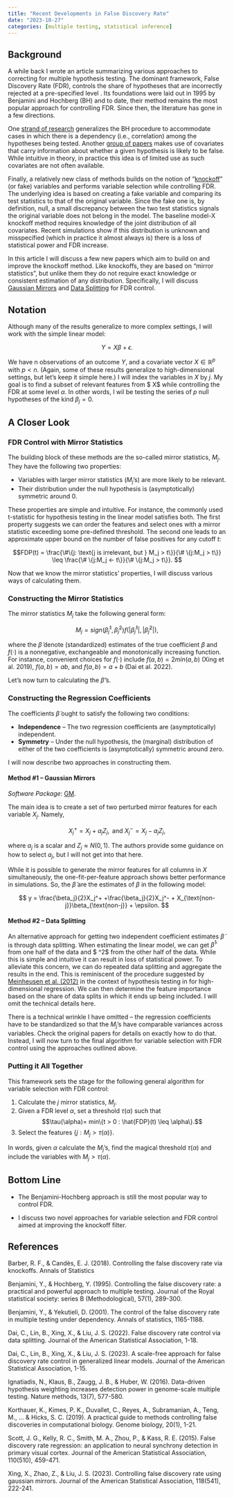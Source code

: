 ```yaml
---
title: "Recent Developments in False Discovery Rate"
date: "2023-10-27"
categories: [multiple testing, statistical inference]
---
```


## Background

A while back I wrote an article summarizing various approaches to correcting for multiple hypothesis testing. The dominant framework, False Discovery Rate (FDR), controls the share of hypotheses that are incorrectly rejected at a pre-specified level \alpha. Its foundations were laid out in 1995 by Benjamini and Hochberg (BH) and to date, their method remains the most popular approach for controlling FDR. Since then, the literature has gone in a few directions.

One [strand of research](https://www.jstor.org/stable/2674075) generalizes the BH procedure to accommodate cases in which there is a dependency (i.e., correlation) among the hypotheses being tested. Another [group of papers](https://genomebiology.biomedcentral.com/articles/10.1186/s13059-019-1716-1?ref=https://githubhelp.com) makes use of covariates that carry information about whether a given hypothesis is likely to be false. While intuitive in theory, in practice this idea is of limited use as such covariates are not often available.

Finally, a relatively new class of methods builds on the notion of “[knockoff](https://projecteuclid.org/journals/annals-of-statistics/volume-43/issue-5/Controlling-the-false-discovery-rate-via-knockoffs/10.1214/15-AOS1337.full)” (or fake) variables and performs variable selection while controlling FDR. The underlying idea is based on creating a fake variable and comparing its test statistics to that of the original variable. Since the fake one is, by definition, null, a small discrepancy between the two test statistics signals the original variable does not belong in the model. The baseline model-X knockoff method requires knowledge of the joint distribution of all covariates. Recent simulations show if this distribution is unknown and misspecified (which in practice it almost always is) there is a loss of statistical power and FDR increase.

In this article I will discuss a few new papers which aim to build on and improve the knockoff method. Like knockoffs, they are based on “mirror statistics”, but unlike them they do not require exact knowledge or consistent estimation of any distribution. Specifically, I will discuss [Gaussian Mirrors](https://www.tandfonline.com/doi/abs/10.1080/01621459.2021.1923510) and [Data Splitting](https://www.tandfonline.com/doi/abs/10.1080/01621459.2022.2060113) for FDR control.

## Notation

Although many of the results generalize to more complex settings, I will work with the simple linear model:

$$Y = X\beta + \epsilon.$$

We have n observations of an outcome $Y$, and a covariate vector $X\in \mathbb{R}^p$ with $p < n$. (Again, some of these results generalize to high-dimensional settings, but let’s keep it simple here.) I will index the variables in $X$ by $j$. My goal is to find a subset of relevant features from $ X$ while controlling the FDR at some level $\alpha$. In other words, I wil be testing the series of $p$ null hypotheses of the kind $\beta_j=0$.

## A Closer Look

### FDR Control with Mirror Statistics

The building block of these methods are the so-called mirror statistics, $M_j$. They have the following two properties:

- Variables with larger mirror statistics ($M_j$‘s) are more likely to be relevant.
- Their distribution under the null hypothesis is (asymptotically) symmetric around $0$.

These properties are simple and intuitive. For instance, the commonly used t-statistic for hypothesis testing in the linear model satisfies both. The first property suggests we can order the features and select ones with a mirror statistic exceeding some pre-defined threshold. The second one leads to an approximate upper bound on the number of false positives for any cutoff $t$:

  $$FDP(t) = \frac{\#\{j: \text{j is irrelevant, but } M_j > t\}}{\# \{j:M_j > t\}} \leq \frac{\# \{j:M_j <- t\}}{\# \{j:M_j > t\}}. $$

Now that we know the mirror statistics’ properties, I will discuss various ways of calculating them.

### Constructing the Mirror Statistics

The mirror statistics $M_j$ take the following general form:

  $$M_j = sign(\tilde{\beta}_j^1, \tilde{\beta}_j^2) f(|\tilde{\beta}_j^1|, |\tilde{\beta}_j^2|),$$

where the $\tilde{\beta}$ denote (standardized) estimates of the true coefficient $\beta$ and $f(\cdot)$ is a nonnegative, exchangeable and monotonically increasing function. For instance, convenient choices for $f(\cdot)$ include $f(a,b) = 2min(a,b)$ (Xing et al. 2019), $f(a,b) = ab$, and $f(a,b) = a+b$ (Dai et al. 2022).

Let’s now turn to calculating the $\tilde{\beta}$'s.

### Constructing the Regression Coefficients

The coefficients $\tilde{\beta}$ ought to satisfy the following two conditions:

- **Independence** – The two regression coefficients are (asymptotically) independent.
- **Symmetry** – Under the null hypothesis, the (marginal) distribution of either of the two coefficients is (asymptotically) symmetric around zero.

I will now describe two approaches in constructing them.

#### Method #1 – Gaussian Mirrors

*Software Package*: [GM](https://github.com/BioAlgs/GM).

The main idea is to create a set of two perturbed mirror features for each variable $X_j$. Namely,

  $$X_j^+ = X_j + a_jZ_j, \text{      and      } X_j^-=X_j -a_jZ_j,$$

where $a_j$ is a scalar and $Z_j \approx N(0,1)$. The authors provide some guidance on how to select $a_j$, but I will not get into that here.

While it is possible to generate the mirror features for all columns in $X$ simultaneously, the one-fit-per-feature approach shows better performance in simulations. So, the $\tilde{\beta}$ are the estimates of $\beta$ in the following model:

  $$ y = \frac{\beta_j}{2}X_j^+ +\frac{\beta_j}{2}X_j^- + X_{\text{non-j}}\beta_{\text{non-j}} + \epsilon. $$

#### Method #2 – Data Splitting

An alternative approach for getting two independent coefficient estimates $\tilde{\beta}$ is through data splitting. When estimating the linear model, we can get $\tilde{\beta}^1$ from one half of the data and $ \tilde{\beta}^2$ from the other half of the data. While this is simple and intuitive it can result in loss of statistical power. To alleviate this concern, we can do repeated data splitting and aggregate the results in the end. This is reminiscent of the procedure suggested by [Meinheusen et al. (2012)](https://www.tandfonline.com/doi/abs/10.1198/jasa.2009.tm08647) in the context of hypothesis testing in for high-dimensional regression. We can then determine the feature importance based on the share of data splits in which it ends up being included. I will omit the technical details here.

There is a technical wrinkle I have omitted – the regression coefficients have to be standardized so that the $M_j$'s have comparable variances across variables. Check the original papers for details on exactly how to do that. Instead, I will now turn to the final algorithm for variable selection with FDR control using the approaches outlined above.

### Putting it All Together

This framework sets the stage for the following general algorithm for variable selection with FDR control:

::: {.callout-note title="Algorithm:"}
1. Calculate the $j$ mirror statistics, $M_j$.
2. Given a FDR level $\alpha$, set a threshold $\tau(\alpha)$ such that
  $$\tau(\alpha)= min\{t > 0 : \hat{FDP}(t) \leq \alpha\}.$$
3. Select the features $\{ j : M_j >  \tau(\alpha) \}$.
:::

In words, given $\alpha$ calculate the $M_j$‘s, find the magical threshold $\tau(\alpha)$ and include the variables with $M_j > \tau(\alpha)$.

## Bottom Line

- The Benjamini-Hochberg approach is still the most popular way to control FDR.

- I discuss two novel approaches for variable selection and FDR control aimed at improving the knockoff filter.

## References

Barber, R. F., & Candès, E. J. (2018). Controlling the false discovery rate via knockoffs. Annals of Statistics

Benjamini, Y., & Hochberg, Y. (1995). Controlling the false discovery rate: a practical and powerful approach to multiple testing. Journal of the Royal statistical society: series B (Methodological), 57(1), 289-300.

Benjamini, Y., & Yekutieli, D. (2001). The control of the false discovery rate in multiple testing under dependency. Annals of statistics, 1165-1188.

Dai, C., Lin, B., Xing, X., & Liu, J. S. (2022). False discovery rate control via data splitting. Journal of the American Statistical Association, 1-18.

Dai, C., Lin, B., Xing, X., & Liu, J. S. (2023). A scale-free approach for false discovery rate control in generalized linear models. Journal of the American Statistical Association, 1-15.

Ignatiadis, N., Klaus, B., Zaugg, J. B., & Huber, W. (2016). Data-driven hypothesis weighting increases detection power in genome-scale multiple testing. Nature methods, 13(7), 577-580.

Korthauer, K., Kimes, P. K., Duvallet, C., Reyes, A., Subramanian, A., Teng, M., … & Hicks, S. C. (2019). A practical guide to methods controlling false discoveries in computational biology. Genome biology, 20(1), 1-21.

Scott, J. G., Kelly, R. C., Smith, M. A., Zhou, P., & Kass, R. E. (2015). False discovery rate regression: an application to neural synchrony detection in primary visual cortex. Journal of the American Statistical Association, 110(510), 459-471.

Xing, X., Zhao, Z., & Liu, J. S. (2023). Controlling false discovery rate using gaussian mirrors. Journal of the American Statistical Association, 118(541), 222-241.